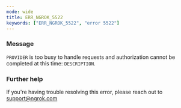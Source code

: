 ```yaml
---
mode: wide
title: ERR_NGROK_5522
keywords: ["ERR_NGROK_5522", "error 5522"]
---
```


### Message

`PROVIDER` is too busy to handle requests and authorization cannot be completed at this time: `DESCRIPTION`.

### Further help

If you're having trouble resolving this error, please reach out to [support@ngrok.com](mailto:support@ngrok.com?subject=Help%20with%20ERR_NGROK_5522)
